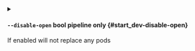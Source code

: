 
<details className="config-field -function" data-expandable="false">
<summary>

#### `--disable-open` <span className="config-field-type">bool</span> <span className="config-field-enum"></span> <span className="config-field-default -return"></span> <span className="config-field-required" data-required="false">pipeline only</span>  {#start_dev-disable-open}

If enabled will not replace any pods

</summary>



</details>
